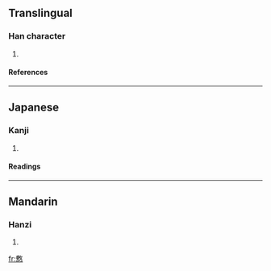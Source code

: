 ==Translingual==
===Han character===
{{Han char|rn=61|rad=心|as=15|sn=19|four=|canj=戈大心 (IKP), XX戈大心 (XXIKP)}}
# {{defn|Han|sort=心15}}
====References====
{{Han ref|kx=0407.360|dkj=11417|dj=0748.240|hdz=42365.190|uh=61EF|ud=25071}}
----
==Japanese==
===Kanji===
{{ja-kanji|grade=|rs=心15}}
# {{defn|Japanese}} 
====Readings====
{{ja-readings|on=[[ふ]] (fu)|kun=[[おもう]] (omou)}}
----
==Mandarin==
===Hanzi===
{{cmn-hanzi|pin=[[fū]] ([[fu1]]), [[měng]] ([[meng3]])|wg=fu<sup>1</sup>, meng<sup>3</sup>}}
# {{defn|Mandarin}}

[[fr:懯]]